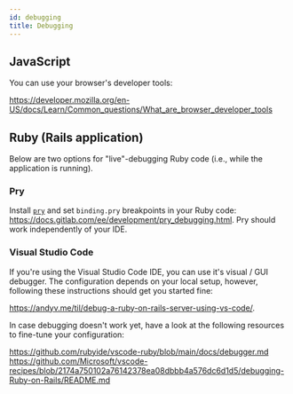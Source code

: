 ```yaml
---
id: debugging
title: Debugging
---
```


## JavaScript

You can use your browser's developer tools:

<https://developer.mozilla.org/en-US/docs/Learn/Common_questions/What_are_browser_developer_tools>

## Ruby (Rails application)

Below are two options for "live"-debugging Ruby code (i.e., while the application is running).

### Pry

Install [`pry`](https://github.com/pry/pry) and set `binding.pry` breakpoints in your Ruby code:
<https://docs.gitlab.com/ee/development/pry_debugging.html>. Pry should work independently of your IDE.

### Visual Studio Code

If you're using the Visual Studio Code IDE, you can use it's visual / GUI debugger.
The configuration depends on your local setup, however, following these instructions should get you started fine:

<https://andyv.me/til/debug-a-ruby-on-rails-server-using-vs-code/>.

In case debugging doesn't work yet, have a look at the following resources to fine-tune your configuration:

<https://github.com/rubyide/vscode-ruby/blob/main/docs/debugger.md>
<https://github.com/Microsoft/vscode-recipes/blob/2174a750102a76142378ea08dbbb4a576dc6d1d5/debugging-Ruby-on-Rails/README.md>
